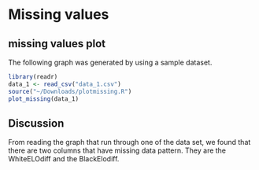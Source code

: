# Missing values

## missing values plot
The following graph was generated by using a sample dataset. 
```r
library(readr)
data_1 <- read_csv("data_1.csv")
source("~/Downloads/plotmissing.R")
plot_missing(data_1)
```
## Discussion

From reading the graph that run through one of the data set, we found that there are two columns that have missing data pattern. They are the WhiteELOdiff and the BlackElodiff. 

